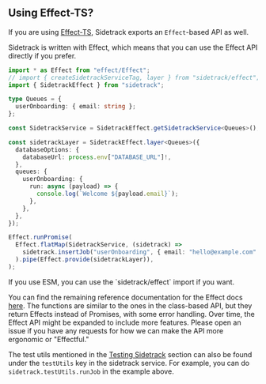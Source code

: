
## Using Effect-TS?

If you are using [Effect-TS](https://effect.website), Sidetrack exports an `Effect`-based API as well.

Sidetrack is written with Effect, which means that you can use the Effect API directly if you prefer.

```ts twoslash
import * as Effect from "effect/Effect";
// import { createSidetrackServiceTag, layer } from "sidetrack/effect";
import { SidetrackEffect } from "sidetrack";

type Queues = {
  userOnboarding: { email: string };
};

const SidetrackService = SidetrackEffect.getSidetrackService<Queues>();

const sidetrackLayer = SidetrackEffect.layer<Queues>({
  databaseOptions: {
    databaseUrl: process.env["DATABASE_URL"]!,
  },
  queues: {
    userOnboarding: {
      run: async (payload) => {
        console.log(`Welcome ${payload.email}`);
      },
    },
  },
});

Effect.runPromise(
  Effect.flatMap(SidetrackService, (sidetrack) =>
    sidetrack.insertJob("userOnboarding", { email: "hello@example.com" }),
  ).pipe(Effect.provide(sidetrackLayer)),
);
```

<Callout type="warning" emoji="⚠️">
  If you use ESM, you can use the `sidetrack/effect` import if you want.
</Callout>

You can find the remaining reference documentation for the Effect docs [here](https://sidetracklabs.github.io/sidetrack/modules/sidetrack.effect.html). The functions are similar to the ones in the class-based API, but they return Effects instead of Promises, with some error handling. Over time, the Effect API might be expanded to include more features. Please open an issue if you have any requests for how we can make the API more ergonomic or "Effectful."

The test utils mentioned in the [Testing Sidetrack](/guides/testing-sidetrack) section can also be found under the `testUtils` key in the sidetrack service. For example, you can do `sidetrack.testUtils.runJob` in the example above.
